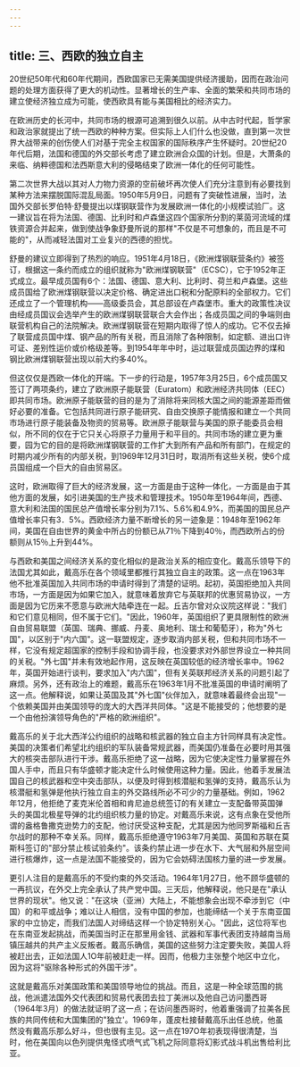```yaml
---
---
---
```

title: 三、西欧的独立自主
---



20世纪50年代和60年代期间，西欧国家已无需美国提供经济援助，因而在政治问题的处理方面获得了更大的机动性。显著增长的生产率、全面的繁荣和共同市场的建立使经济独立成为可能，使西欧具有能与美国相比的经济实力。

在欧洲历史的长河中，共同市场的根源可追溯到很久以前。从中古时代起，哲学家和政治家就提出了统一西欧的种种方案。但实际上人们什么也没做，直到第一次世界大战带来的创伤使人们对基于完全主权国家的国际秩序产生怀疑时。20世纪20年代后期，法国和德国的外交部长考虑了建立欧洲合众国的计划。但是，大萧条的来临、纳粹德国和法西斯意大利的侵略结束了欧洲一体化的任何可能性。

第二次世界大战以其对人力物力资源的空前破坏再次使人们充分注意到有必要找到某种方法来摆脱国际混乱局面。1950年5月9日，问题有了突破性进展，当时，法国外交部长罗伯特·舒曼提出以煤钢联营作为发展欧洲一体化的小规模试验厂。这一建议旨在将为法国、德国、比利时和卢森堡这四个国家所分割的莱茵河流域的煤铁资源合并起来，做到使战争象舒曼所说的那样"不仅是不可想象的，而且是不可能的"，从而减轻法国对工业复兴的西德的担忧。

舒曼的建议立即得到了热烈的响应。1951年4月18日，《欧洲煤钢联营条约》被签订，根据这一条约而成立的组织就称为"欧洲煤钢联营"（ECSC），它于1952年正式成立。最早成员国有6个：法国、德国、意大利、比利时、荷兰和卢森堡。这些成员国给了欧洲煤钢联营以决定价格、确定进出口税和分配原料的全部权力。它们还成立了一个管理机构——高级委员会，其总部设在卢森堡市。重大的政策性决议由经成员国议会选举产生的欧洲煤钢联营联合大会作出；各成员国之间的争端则由联营机构自己的法院解决。欧洲煤钢联营在短期内取得了惊人的成功。它不仅去掉了联营成员国中煤、钢产品的所有关税，而且消除了各种限制，如定额、进出口许可证、差别性运价或价格级差等。到1954年年中时，运过联营成员国边界的煤和钢比欧洲煤钢联营出现以前大约多40%。

但这仅仅是西欧一体化的开端。下一步的行动是，1957年3月25日，6个成员国又签订了两项条约，建立了欧洲原子能联营（Euratom）和欧洲经济共同体（EEC）即共同市场。欧洲原子能联营的目的是为了消除将来同核大国之间的能源差距而做好必要的准备。它包括共同进行原子能研究、自由交换原子能情报和建立一个共同市场进行原子能装备及物资的贸易等。欧洲原子能联营与美国的原子能委员会相似，所不同的仅在于它只关心将原子力量用于和平目的。共同市场的建立更为重要，园为它的目的是将欧洲煤钢联营的工作扩大到所有产品和所有部门，在规定的时期内减少所有的内部关税，到1969年12月31日时，取消所有这些关税，使6个成员国组成一个巨大的自由贸易区。

这时，欧洲取得了巨大的经济发展，这一方面是由于这种一体化，一方面是由于其他方面的发展，如引进美国的生产技术和管理技术。1950年至1964年间，西德、意大利和法国的国民总产值增长率分别为7.1%、5.6%和4.9%，而美国的国民总产值增长率只有3．5%。西欧经济力量不断增长的另一迹象是：1948年至1962年间，美国在自由世界的黄金中所占的份额已从71％下降到40％，而西欧所占的份额则从15％上升到44%。

与西欧和美国之间经济关系的变化相似的是政治关系的相应变化。戴高乐领导下的法国尤其如此，戴高乐在各个领域里都推行其独立自主的政策。这一点在1963年他不批准英国加入共同市场的申请时得到了清楚的证明。起初，英国拒绝加入共同市场，一方面是因为如果它加入，就意味着放弃它与英联邦的优惠贸易协议，一方面是因为它历来不愿意与欧洲大陆牵连在一起。丘吉尔曾对众议院这样说："我们和它们意见相同，但不属于它们。"因此，1960年，英国组织了更具限制性的欧洲自由贸易联盟（英国、瑞典、挪威、丹麦、奥地利、瑞士和葡萄牙），称为"外七国"，以区别于"内六国"。这一联盟规定，逐步取消内部关税，但和共同市场不一样，它没有规定超国家的控制手段和协调手段，也没要求对外部世界设立一种共同的关税。"外七国"并未有效地起作用，这反映在英国较低的经济增长率中。1962年，英国开始进行谈判，要求加入"内六国"，但有关英联邦经济关系的问题引起了麻烦。另外，还有政治上的难题，戴高乐在1963年1月不批准英国的申请时阐明了这一点。他解释说，如果让英国及其"外七国"伙伴加入，就意味着最终会出现"一个依赖美国并由美国领导的庞大的大西洋共同体。"这是不能接受的；他想要的是一个由他扮演领导角色的"严格的欧洲组织"。

戴高乐的关于北大西洋公约组织的战略和核武器的独立自主方针同样具有决定性。美国的决策者们希望北约组织的军队装备常规武器，而美国仍准备在必要时用其强大的核突击部队进行干涉。戴高乐拒绝了这一战略，因为它使决定性力量掌握在外国人手中，而且只有华盛顿才能决定什么时候使用这种力量。因此，他着手发展法国自己的核武器和空中突击部队，以便及时得到核潜艇和氢弹的支持，戴高乐认为核潜艇和氢弹是他执行独立自主的外交路线所必不可少的力量基础。例如，1962年12月，他拒绝了麦克米伦首相和肯尼迪总统签订的有关建立一支配备带英国弹头的美国北极星导弹的北约组织核力量的协定。对戴高乐来说，这有点象在受他所谓的盎格鲁撒克逊势力的支配，他讨厌受这种支配，尤其是因为他同罗斯福和丘吉尔战时的那种不幸关系。同样，戴高乐拒绝遵守1963年7月美国、英国和苏联在莫斯科签订的"部分禁止核试验条约"。该条约禁止进一步在水下、大气层和外层空间进行核爆炸，这一点是法国不能接受的，因为它会妨碍法国核力量的进一步发展。

更引人注目的是戴高乐的不受约束的外交活动。1964年1月27日，他不顾华盛顿的一再抗议，在外交上完全承认了共产党中国。三天后，他解释说，他只是在"承认世界的现状"。他又说："在这块（亚洲）大陆上，不能想象会出现不牵涉到它（中国）的和平或战争；难以让人相信，没有中国的参加，也能缔结一个关于东南亚国家的中立协定，而我们法国人对缔结这样一个协定特别关心。"因此，这位将军也在东南亚发起挑战，而美国当时正在那里用金钱、武器和军事代表团支持越南当局镇压越共的共产主义反叛者。戴高乐确信，美国的这些努力注定要失败，美国人将被赶出去，正如法国人1O年前被赶走一样。因而，他极力主张整个地区中立化，因为这将"驱除各种形式的外国干涉"。

这就是戴高乐对美国政策和美国领导地位的挑战。而且，这是一种全球范围的挑战，他派遣法国外交代表团和贸易代表团去拉丁美洲以及他自己访问墨西哥（1964年3月）的做法就证明了这一点；在访问墨西哥时，他着重强调了拉美各民族的共同传统和大国集团的"独立'。1969年，蓬皮杜接替戴高乐出任总统，他虽然没有戴高乐那么好斗，但也很有主见。这一点在197O年初表现得很清楚，当时，他在美国向以色列提供鬼怪式喷气式飞机之际同意将幻影式战斗机出售给利比亚。